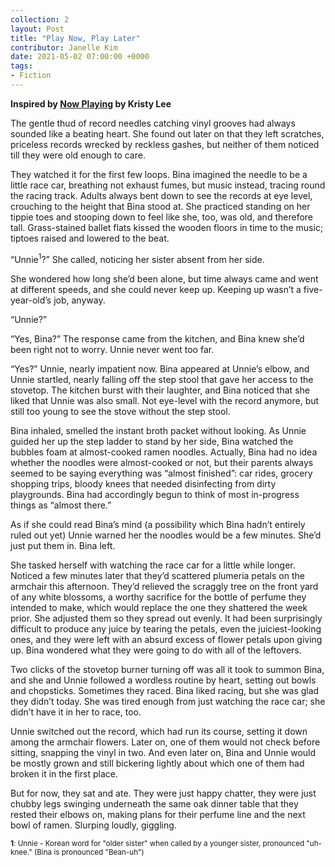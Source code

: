 ```yaml
---
collection: 2
layout: Post
title: "Play Now, Play Later"
contributor: Janelle Kim
date: 2021-05-02 07:00:00 +0000
tags: 
- Fiction
---
```

<strong>Inspired by <a href="{{ site.baseurl}}/2/now-playing">Now Playing</a> by Kristy Lee</strong>

The gentle thud of record needles catching vinyl grooves had always sounded like a beating heart. She found out later on that they left scratches, priceless records wrecked by reckless gashes, but neither of them noticed till they were old enough to care.

They watched it for the first few loops. Bina imagined the needle to be a little race car, breathing not exhaust fumes, but music instead, tracing round the racing track. Adults always bent down to see the records at eye level, crouching to the height that Bina stood at. She practiced standing on her tippie toes and stooping down to feel like she, too, was old, and therefore tall. Grass-stained ballet flats kissed the wooden floors in time to the music; tiptoes raised and lowered to the beat.

“Unnie<sup>1</sup>?” She called, noticing her sister absent from her side.

She wondered how long she’d been alone, but time always came and went at different speeds, and she could never keep up. Keeping up wasn’t a five-year-old’s job, anyway.

“Unnie?”

“Yes, Bina?” The response came from the kitchen, and Bina knew she’d been right not to worry. Unnie never went too far.

“Yes?” Unnie, nearly impatient now. Bina appeared at Unnie’s elbow, and Unnie startled, nearly falling off the step stool that gave her access to the stovetop. The kitchen burst with their laughter, and Bina noticed that she liked that Unnie was also small. Not eye-level with the record anymore, but still too young to see the stove without the step stool.

Bina inhaled, smelled the instant broth packet without looking. As Unnie guided her up the step ladder to stand by her side, Bina watched the bubbles foam at almost-cooked ramen noodles. Actually, Bina had no idea whether the noodles were almost-cooked or not, but their parents always seemed to be saying everything was “almost finished”: car rides, grocery shopping trips, bloody knees that needed disinfecting from dirty playgrounds. Bina had accordingly begun to think of most in-progress things as “almost there.”

As if she could read Bina’s mind (a possibility which Bina hadn’t entirely ruled out yet) Unnie warned her the noodles would be a few minutes. She’d just put them in. Bina left.

She tasked herself with watching the race car for a little while longer. Noticed a few minutes later that they’d scattered plumeria petals on the armchair this afternoon. They’d relieved the scraggly tree on the front yard of any white blossoms, a worthy sacrifice for the bottle of perfume they intended to make, which would replace the one they shattered the week prior. She adjusted them so they spread out evenly. It had been surprisingly difficult to produce any juice by tearing the petals, even the juiciest-looking ones, and they were left with an absurd excess of flower petals upon giving up. Bina wondered what they were going to do with all of the leftovers.

Two clicks of the stovetop burner turning off was all it took to summon Bina, and she and Unnie followed a wordless routine by heart, setting out bowls and chopsticks. Sometimes they raced. Bina liked racing, but she was glad they didn’t today. She was tired enough from just watching the race car; she didn’t have it in her to race, too.

Unnie switched out the record, which had run its course, setting it down among the armchair flowers. Later on, one of them would not check before sitting, snapping the vinyl in two. And even later on, Bina and Unnie would be mostly grown and still bickering lightly about which one of them had broken it in the first place.

But for now, they sat and ate. They were just happy chatter, they were just chubby legs swinging underneath the same oak dinner table that they rested their elbows on, making plans for their perfume line and the next bowl of ramen. Slurping loudly, giggling.

<sub><strong>1</strong>: Unnie - Korean word for "older sister" when called by a younger sister, pronounced "uh-knee." (Bina is pronounced "Bean-uh")</sub>